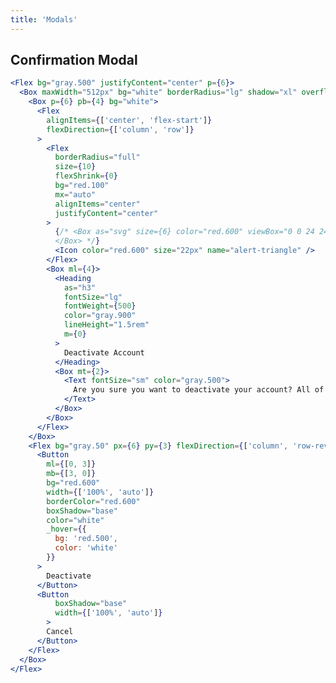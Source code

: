```yaml
---
title: 'Modals'
---
```


## Confirmation Modal

```jsx live
<Flex bg="gray.500" justifyContent="center" p={6}>
  <Box maxWidth="512px" bg="white" borderRadius="lg" shadow="xl" overflow="hidden">
    <Box p={6} pb={4} bg="white">
      <Flex
        alignItems={['center', 'flex-start']}
        flexDirection={['column', 'row']}
      >
        <Flex
          borderRadius="full"
          size={10}
          flexShrink={0}
          bg="red.100"
          mx="auto"
          alignItems="center"
          justifyContent="center"
        >
          {/* <Box as="svg" size={6} color="red.600" viewBox="0 0 24 24" stroke="currentColor" fill="none">
          </Box> */}
          <Icon color="red.600" size="22px" name="alert-triangle" />
        </Flex>
        <Box ml={4}>
          <Heading
            as="h3"
            fontSize="lg"
            fontWeight={500}
            color="gray.900"
            lineHeight="1.5rem"
            m={0}
          >
            Deactivate Account
          </Heading>
          <Box mt={2}>
            <Text fontSize="sm" color="gray.500">
              Are you sure you want to deactivate your account? All of your data will be permanantly removed. This action cannot be undone.
            </Text>
          </Box>
        </Box>
      </Flex>
    </Box>
    <Flex bg="gray.50" px={6} py={3} flexDirection={['column', 'row-reverse']}>
      <Button
        ml={[0, 3]}
        mb={[3, 0]}
        bg="red.600"
        width={['100%', 'auto']}
        borderColor="red.600"
        boxShadow="base"
        color="white"
        _hover={{
          bg: 'red.500',
          color: 'white'
        }}
      >
        Deactivate
      </Button>
      <Button
          boxShadow="base"
          width={['100%', 'auto']}
        >
        Cancel
      </Button>
    </Flex>
  </Box>
</Flex>
```
